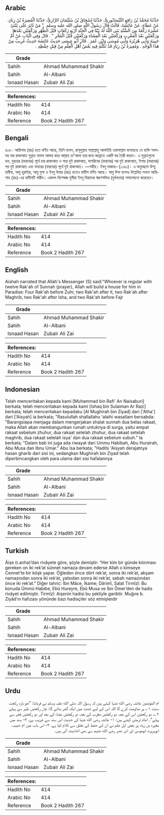 ## Arabic


<div dir="rtl" lang="ar" style={{fontSize:'larger',backgroundColor:'#f8f9fa',padding:20}}>
حَدَّثَنَا مُحَمَّدُ بْنُ رَافِعٍ النَّيْسَابُورِيُّ، حَدَّثَنَا إِسْحَاقُ بْنُ سُلَيْمَانَ الرَّازِيُّ، حَدَّثَنَا الْمُغِيرَةُ بْنُ زِيَادٍ، عَنْ عَطَاءٍ، عَنْ عَائِشَةَ، قَالَتْ قَالَ رَسُولُ اللَّهِ صلى الله عليه وسلم ‏ "‏ مَنْ ثَابَرَ عَلَى ثِنْتَىْ عَشْرَةَ رَكْعَةً مِنَ السُّنَّةِ بَنَى اللَّهُ لَهُ بَيْتًا فِي الْجَنَّةِ أَرْبَعِ رَكَعَاتٍ قَبْلَ الظُّهْرِ وَرَكْعَتَيْنِ بَعْدَهَا وَرَكْعَتَيْنِ بَعْدَ الْمَغْرِبِ وَرَكْعَتَيْنِ بَعْدَ الْعِشَاءِ وَرَكْعَتَيْنِ قَبْلَ الْفَجْرِ ‏"‏ ‏.‏ قَالَ وَفِي الْبَابِ عَنْ أُمِّ حَبِيبَةَ وَأَبِي هُرَيْرَةَ وَأَبِي مُوسَى وَابْنِ عُمَرَ ‏.‏ قَالَ أَبُو عِيسَى حَدِيثُ عَائِشَةَ حَدِيثٌ غَرِيبٌ مِنْ هَذَا الْوَجْهِ ‏.‏ وَمُغِيرَةُ بْنُ زِيَادٍ قَدْ تَكَلَّمَ فِيهِ بَعْضُ أَهْلِ الْعِلْمِ مِنْ قِبَلِ حِفْظِهِ ‏.‏
</div>
<div style={{backgroundColor:'#f8f9fa',padding:20, marginBottom: 10}}><table> <thead> <tr> <th>Grade</th> <th></th> </tr> </thead> <tbody> <tr><td>Sahih</td><td>Ahmad Muhammad Shakir</td></tr><tr><td>Sahih</td><td>Al-Albani</td></tr><tr><td>Isnaad Hasan</td><td>Zubair Ali Zai</td></tr></tbody></table><table> <thead> <tr> <th>References:</th> <th></th> </tr> </thead> <tbody><tr><td>Hadith No</td><td>414</td></tr><tr><td>Arabic No</td><td>414</td></tr><tr><td>Reference</td><td>Book 2 Hadith 267</td></tr></tbody></table></div>

## Bengali


<div dir="ltr" lang="bn" style={{fontSize:'larger',backgroundColor:'#f8f9fa',padding:20}}>
৪১৪। আয়িশাহ (রাঃ) হতে বর্ণিত আছে, তিনি বলেন, রাসূলুল্লাহ সাল্লাল্লাহু আলাইহি ওয়াসাল্লাম বলেছেনঃ যে ব্যক্তি সবসময় বার রাকাআত সুন্নাত নামায আদায় করে আল্লাহ তা'আলা তার জন্য জান্নাতে একটি ঘর তৈরী করেন। এ সুন্নাতগুলো হল, যুহরের (ফরযের) পূর্বে চার রাকাআত ও পরে দুই রাকাআত, মাগরিবের (ফরযের) পর দুই রাকাআত, ইশার (ফরযের) পর দুই রাকাআত এবং ফযরের (ফরযের) পূর্বে দুই রাকাআত। —সহীহ। ইবনু মাজাহ– (১১৪০)। এ অনুচ্ছেদে উম্মু হাবীবা, আবু হুরাইরা, আবু মূসা ও ইবনু উমার (রাঃ) হতেও হাদীস বর্ণিত আছে। আবু ঈসা বলেনঃ উল্লেখিত সনদে আয়িশাহ (রাঃ)-এর হাদীসটি গারীব। একদল বিশেষজ্ঞ মুগীরা ইবনু যিয়াদের স্মরণশক্তির (দুর্বলতার) সমালোচনা করেছেন।
</div>
<div style={{backgroundColor:'#f8f9fa',padding:20, marginBottom: 10}}><table> <thead> <tr> <th>Grade</th> <th></th> </tr> </thead> <tbody> <tr><td>Sahih</td><td>Ahmad Muhammad Shakir</td></tr><tr><td>Sahih</td><td>Al-Albani</td></tr><tr><td>Isnaad Hasan</td><td>Zubair Ali Zai</td></tr></tbody></table><table> <thead> <tr> <th>References:</th> <th></th> </tr> </thead> <tbody><tr><td>Hadith No</td><td>414</td></tr><tr><td>Arabic No</td><td>414</td></tr><tr><td>Reference</td><td>Book 2 Hadith 267</td></tr></tbody></table></div>

## English


<div dir="ltr" lang="en" style={{fontSize:'larger',backgroundColor:'#f8f9fa',padding:20}}>
Aishah narrated that Allah's Messenger (S) said:"Whoever is regular with twelve Rak'ah of Sunnah (prayer), Allah will build a house for him in Paradise: Four Rak'ah before Zuhr, two Rak'ah after it, two Rak'ah after Maghrib, two Rak'ah after Isha, and two Rak'ah before Fajr
</div>
<div style={{backgroundColor:'#f8f9fa',padding:20, marginBottom: 10}}><table> <thead> <tr> <th>Grade</th> <th></th> </tr> </thead> <tbody> <tr><td>Sahih</td><td>Ahmad Muhammad Shakir</td></tr><tr><td>Sahih</td><td>Al-Albani</td></tr><tr><td>Isnaad Hasan</td><td>Zubair Ali Zai</td></tr></tbody></table><table> <thead> <tr> <th>References:</th> <th></th> </tr> </thead> <tbody><tr><td>Hadith No</td><td>414</td></tr><tr><td>Arabic No</td><td>414</td></tr><tr><td>Reference</td><td>Book 2 Hadith 267</td></tr></tbody></table></div>

## Indonesian


<div dir="ltr" lang="id" style={{fontSize:'larger',backgroundColor:'#f8f9fa',padding:20}}>
Telah menceritakan kepada kami [Muhammad bin Rafi' An Naisaburi] berkata; telah menceritakan kepada kami [Ishaq bin Sulaiman Ar Razi] berkata; telah menceritakan kepadaku [Al Mughirah bin Ziyad] dari ['Atha'] dari ['Aisyah] ia berkata; "Rasulullah shallallahu 'alaihi wasallam bersabda: "Barangsiapa menjaga dalam mengerjakan shalat sunnah dua belas rakaat, maka Allah akan membangunkan rumah untuknya di surga, yaitu empat rakaat sebelum zhuhur, dua rakaat setelah zhuhur, dua rakaat setelah maghrib, dua rakaat setelah isya' dan dua rakaat sebelum subuh." Ia berkata; "Dalam bab ini juga ada riwayat dari Ummu Habibah, Abu Hurairah, Abu Musa dan Ibnu Umar." Abu Isa berkata; "Hadits 'Aisyah derajatnya hasan gharib dari sisi ini, sedangkan Mughirah bin Ziyad telah diperbincangkan oleh para ulama dari sisi hafalannya
</div>
<div style={{backgroundColor:'#f8f9fa',padding:20, marginBottom: 10}}><table> <thead> <tr> <th>Grade</th> <th></th> </tr> </thead> <tbody> <tr><td>Sahih</td><td>Ahmad Muhammad Shakir</td></tr><tr><td>Sahih</td><td>Al-Albani</td></tr><tr><td>Isnaad Hasan</td><td>Zubair Ali Zai</td></tr></tbody></table><table> <thead> <tr> <th>References:</th> <th></th> </tr> </thead> <tbody><tr><td>Hadith No</td><td>414</td></tr><tr><td>Arabic No</td><td>414</td></tr><tr><td>Reference</td><td>Book 2 Hadith 267</td></tr></tbody></table></div>

## Turkish


<div dir="ltr" lang="tr" style={{fontSize:'larger',backgroundColor:'#f8f9fa',padding:20}}>
Âişe (r.anha)’dan rivâyete göre, şöyle demiştir: “Her kim bir günde kılınması gereken on iki rek’at sünnet namaza devam ederse Allah o kimseye Cennet’te bir köşk yapar. Öğleden önce dört rek’at, sonra iki rek’at, akşam namazından sonra iki rek’at, yatsıdan sonra iki rek’at, sabah namazından önce iki rek’at.” Diğer tahric: İbn Mâce, İkame; Dârimî, Salat Tirmîzî: Bu konuda Ümmü Habibe, Ebû Hureyre, Ebû Musa ve İbn Ömer’den de hadis rivâyet edilmiştir. Tirmîzî: Aişenin hadisi bu şekliyle garibtir. Muğıre b. Ziyâd’ın hafızası yönünde bazı hadisçiler söz etmişlerdir
</div>
<div style={{backgroundColor:'#f8f9fa',padding:20, marginBottom: 10}}><table> <thead> <tr> <th>Grade</th> <th></th> </tr> </thead> <tbody> <tr><td>Sahih</td><td>Ahmad Muhammad Shakir</td></tr><tr><td>Sahih</td><td>Al-Albani</td></tr><tr><td>Isnaad Hasan</td><td>Zubair Ali Zai</td></tr></tbody></table><table> <thead> <tr> <th>References:</th> <th></th> </tr> </thead> <tbody><tr><td>Hadith No</td><td>414</td></tr><tr><td>Arabic No</td><td>414</td></tr><tr><td>Reference</td><td>Book 2 Hadith 267</td></tr></tbody></table></div>

## Urdu


<div dir="rtl" lang="ur" style={{fontSize:'larger',backgroundColor:'#f8f9fa',padding:20}}>
ام المؤمنین عائشہ رضی الله عنہا کہتے ہیں کہ رسول اللہ صلی الله علیہ وسلم نے فرمایا: ”جو بارہ رکعت سنت ۱؎ پر مداومت کرے گا اللہ اس کے لیے جنت میں ایک گھر بنائے گا: چار رکعتیں ظہر سے پہلے ۲؎، دو رکعتیں اس کے بعد، دو رکعتیں مغرب کے بعد، دو رکعتیں عشاء کے بعد اور دو رکعتیں فجر سے پہلے“۔ امام ترمذی کہتے ہیں: ۱- عائشہ رضی الله عنہا کی حدیث اس سند سے غریب ہے، ۲- سند میں مغیرہ بن زیاد پر بعض اہل علم نے ان کے حفظ کے تعلق سے کلام کیا ہے، ۳- اس باب میں ام حبیبہ، ابوہریرہ، ابوموسیٰ اور ابن عمر رضی الله عنہم سے بھی احادیث آئی ہیں۔
</div>
<div style={{backgroundColor:'#f8f9fa',padding:20, marginBottom: 10}}><table> <thead> <tr> <th>Grade</th> <th></th> </tr> </thead> <tbody> <tr><td>Sahih</td><td>Ahmad Muhammad Shakir</td></tr><tr><td>Sahih</td><td>Al-Albani</td></tr><tr><td>Isnaad Hasan</td><td>Zubair Ali Zai</td></tr></tbody></table><table> <thead> <tr> <th>References:</th> <th></th> </tr> </thead> <tbody><tr><td>Hadith No</td><td>414</td></tr><tr><td>Arabic No</td><td>414</td></tr><tr><td>Reference</td><td>Book 2 Hadith 267</td></tr></tbody></table></div>